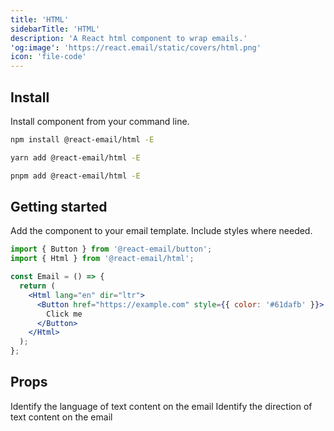 ```yaml
---
title: 'HTML'
sidebarTitle: 'HTML'
description: 'A React html component to wrap emails.'
'og:image': 'https://react.email/static/covers/html.png'
icon: 'file-code'
---
```


## Install

Install component from your command line.

<CodeGroup>

```sh npm
npm install @react-email/html -E
```

```sh yarn
yarn add @react-email/html -E
```

```sh pnpm
pnpm add @react-email/html -E
```

</CodeGroup>

## Getting started

Add the component to your email template. Include styles where needed.

```jsx
import { Button } from '@react-email/button';
import { Html } from '@react-email/html';

const Email = () => {
  return (
    <Html lang="en" dir="ltr">
      <Button href="https://example.com" style={{ color: '#61dafb' }}>
        Click me
      </Button>
    </Html>
  );
};
```

## Props

<ResponseField name="lang" type="string" default="en">
  Identify the language of text content on the email
</ResponseField>
<ResponseField name="dir" type="string" default="ltr" >
  Identify the direction of text content on the email
</ResponseField>

<Snippet file="support.mdx" />
